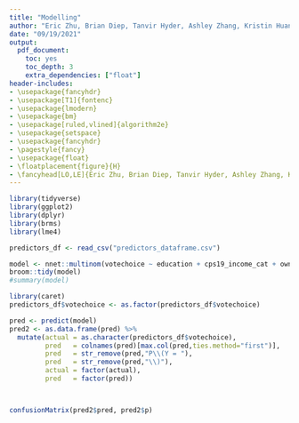 ```yaml
---
title: "Modelling"
author: "Eric Zhu, Brian Diep, Tanvir Hyder, Ashley Zhang, Kristin Huang"
date: "09/19/2021"
output:
  pdf_document: 
    toc: yes
    toc_depth: 3
    extra_dependencies: ["float"]
header-includes:
- \usepackage{fancyhdr}
- \usepackage[T1]{fontenc}
- \usepackage{lmodern}
- \usepackage{bm}
- \usepackage[ruled,vlined]{algorithm2e}
- \usepackage{setspace}
- \usepackage{fancyhdr}
- \pagestyle{fancy}
- \usepackage{float}
- \floatplacement{figure}{H}
- \fancyhead[LO,LE]{Eric Zhu, Brian Diep, Tanvir Hyder, Ashley Zhang, Kristin Huang}
---
```


```r
library(tidyverse)
library(ggplot2)
library(dplyr)
library(brms)
library(lme4)

predictors_df <- read_csv("predictors_dataframe.csv")

```

```r
model <- nnet::multinom(votechoice ~ education + cps19_income_cat + own_residence + language + ethnicity + cps19_bornin_canada , data = predictors_df)
broom::tidy(model)
#summary(model)
```

```r
library(caret)
predictors_df$votechoice <- as.factor(predictors_df$votechoice)

pred <- predict(model)
pred2 <- as.data.frame(pred) %>% 
  mutate(actual = as.character(predictors_df$votechoice),
         pred   = colnames(pred)[max.col(pred,ties.method="first")],
         pred   = str_remove(pred,"P\\(Y = "),
         pred   = str_remove(pred,"\\)"),
         actual = factor(actual),
         pred   = factor(pred))



confusionMatrix(pred2$pred, pred2$p)
```
